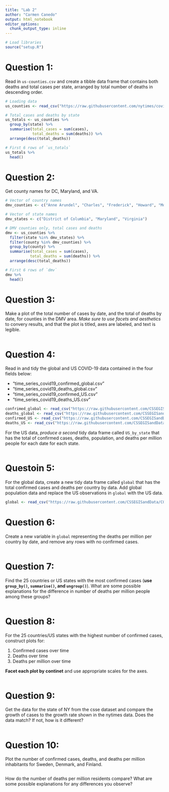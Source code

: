 ```yaml
---
title: "Lab 2"
author: "Carmen Canedo"
output: html_notebook
editor_options: 
  chunk_output_type: inline
---
```


```r
# Load libraries
source("setup.R")
```


# Question 1:
Read in `us-counties.csv` and create a tibble data frame that contains both deaths and total cases per state, arranged by total number of deaths in descending order.
```r
# Loading data
us_counties <- read_csv("https://raw.githubusercontent.com/nytimes/covid-19-data/master/us-counties.csv")
```

```r
# Total cases and deaths by state
us_totals <- us_counties %>% 
  group_by(state) %>% 
  summarise(total_cases = sum(cases),
            total_deaths = sum(deaths)) %>% 
  arrange(desc(total_deaths))
```

```r
# First 6 rows of `us_totals`
us_totals %>% 
  head()
```

# Question 2:
Get county names for DC, Maryland, and VA.
```r
# Vector of country names
dmv_counties <- c("Anne Arundel", "Charles", "Frederick", "Howard", "Montgomery", "Prince George's", "District of Columbia", "Alexandria city", "Arlington", "Fairfax", "Loudoun", "Prince William", "Falls Church city")

# Vector of state names
dmv_states <- c("District of Columbia", "Maryland", "Virginia")
```

```r
# DMV counties only, total cases and deaths
dmv <- us_counties %>% 
  filter(state %in% dmv_states) %>% 
  filter(county %in% dmv_counties) %>% 
  group_by(county) %>% 
  summarise(total_cases = sum(cases),
           total_deaths = sum(deaths)) %>% 
  arrange(desc(total_deaths))
```

```r
# First 6 rows of `dmv`
dmv %>% 
  head()
```


# Question 3:
Make a plot of the total number of cases by date, and the total of deaths by date, for counties in the DMV area. *Make sure to use facets and aesthetics* to convery results, and that the plot is titled, axes are labeled, and text is legible.
```r

```

# Question 4:
Read in and tidy the global and US COVID-19 data contained in the four fields below:

  + "time_series_covid19_confirmed_global.csv"
  + "time_series_covid19_deaths_global.csv"
  + "time_series_covid19_confirmed_US.csv"
  + "time_series_covid19_deaths_US.csv"
  
```r
confrimed_global <- read_csv("https://raw.githubusercontent.com/CSSEGISandData/COVID-19/master/csse_covid_19_data/csse_ covid_19_time_series_confirmed_global.csv")
deaths_global <- read_csv("https://raw.githubusercontent.com/CSSEGISandData/COVID-19/master/csse_covid_19_data/csse_ covid_19_time_series/time_series_covid19_deaths_global.csv")
confirmed_US <- read_csv("https://raw.githubusercontent.com/CSSEGISandData/COVID-19/master/csse_covid_19_data/csse_ covid_19_time_series/time_series_covid19_confirmed_US.csv")
deaths_US <- read_csv("https://raw.githubusercontent.com/CSSEGISandData/COVID-19/master/csse_covid_19_data/csse_ covid_19_time_series/time_series_covid19_deaths_US.csv")
```
  
For the US data, *produce a second* tidy data frame called `US_by_state` that has the total of confirmed cases, deaths, population, and deaths per million people for each date for each state.

```r

```

# Questoin 5:
For the global data, create a new tidy data frame called `global` that has the total confirmed cases and deaths per country by data. Add global population data and replace the US observations in `global` with the US data.

```r
global <- read_csv("https://raw.githubusercontent.com/CSSEGISandData/COVID-19/master/csse_covid_19_data/UID_ISO_FIPS_LookUp_Table.csv")
```

# Question 6:
Create a new variable in `global` representing the deaths per million per country by date, and remove any rows with no confirmed cases.

```r

```

# Question 7:
Find the 25 countries or US states with the most confirmed cases (**use `group_by()`, `summarise()`, and `ungroup()`**). What are some possible explanations for the difference in number of deaths per million people among these groups?

```r

```

# Question 8:
For the 25 countries/US states with the highest number of confirmed cases, construct plots for:

  1. Confirmed cases over time
  2. Deaths over time
  3. Deaths per million over time
  
**Facet each plot by continet** and use appropriate scales for the axes.
```r

```

# Question 9:
Get the data for the state of NY from the csse dataset and compare the growth of cases to the growth rate shown in the nytimes data. Does the data match? If not, how is it different?
```r

```

# Question 10:
Plot the number of confirmed cases, deaths, and deaths per million inhabitants for Sweden, Denmark, and Finland.

```r

```

How do the number of deaths per million residents compare? What are some possible explanations for any differences you observe?
